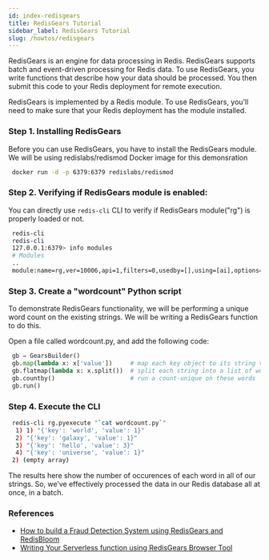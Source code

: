 ```yaml
---
id: index-redisgears
title: RedisGears Tutorial
sidebar_label: RedisGears Tutorial
slug: /howtos/redisgears
---
```




RedisGears is an engine for data processing in Redis. RedisGears supports batch and event-driven processing for Redis data. To use RedisGears, you write functions that describe how your data should be processed. You then submit this code to your Redis deployment for remote execution.

RedisGears is implemented by a Redis module. To use RedisGears, you’ll need to make sure that your Redis deployment has the module installed.

### Step 1. Installing RedisGears

Before you can use RedisGears, you have to install the RedisGears module. We will be using redislabs/redismod Docker image for this demonsration


  ```bash
   docker run -d -p 6379:6379 redislabs/redismod
  ```

### Step 2. Verifying if RedisGears module is enabled:

You can directly use ```redis-cli``` CLI to verify if RedisGears module("rg") is properly loaded or not.


  ```bash
   redis-cli
   redis-cli
   127.0.0.1:6379> info modules
   # Modules
   ..
   module:name=rg,ver=10006,api=1,filters=0,usedby=[],using=[ai],options=[]
  ```


### Step 3. Create a "wordcount" Python script 

To demonstrate RedisGears functionality, we will be performing a unique word count on the existing strings.
We will be writing a RedisGears function to do this. 

Open a file called wordcount.py, and add the following code:

  ```python
   gb = GearsBuilder()
   gb.map(lambda x: x['value'])     # map each key object to its string value
   gb.flatmap(lambda x: x.split())  # split each string into a list of words
   gb.countby()                     # run a count-unique on these words
   gb.run()
  ```

### Step 4. Execute the CLI

  ```bash
   redis-cli rg.pyexecute "`cat wordcount.py`"
    1) 1) "{'key': 'world', 'value': 1}"
    2) "{'key': 'galaxy', 'value': 1}"
    3) "{'key': 'hello', 'value': 3}"
    4) "{'key': 'universe', 'value': 1}"
   2) (empty array)
  ```

The results here show the number of occurences of each word in all of our strings. So, we’ve effectively processed the data in our Redis database all at once, in a batch.


### References

- [How to build a Fraud Detection System using RedisGears and RedisBloom](/howtos/frauddetection)
- [Writing Your Serverless function using RedisGears Browser Tool](/explore/redisinsight/redisgears)
